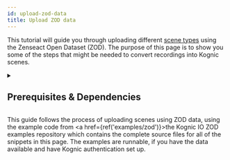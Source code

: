 ```yaml
---
id: upload-zod-data
title: Upload ZOD data
---
```





This tutorial will guide you through uploading different [scene types](docs/kognic-io/overview.md#different-types-of-scenes) using the Zenseact Open Dataset (ZOD).
The purpose of this page is to show you some of the steps that might be needed to convert recordings into Kognic scenes.

<details>
  <summary><h2>Prerequisites & Dependencies</h2></summary>

1. To follow along in this guide you need to download the data from [Zenseact Open Dataset](https://zod.zenseact.com/download/). The data should be structured like this:
```
zod
├── sequences
│   ├── 000000
│   ├── 000002
│   ├── ...
└── trainval-sequences-mini.json
```
2. You will also need to install the ZOD Python package from PyPI, which provides some abstractions for reading the data:
```
pip install zod
```
3. You need to have a Kognic account and the Kognic Python client installed. If you have not done this yet, read the [quickstart guide](getting-started/quickstart.mdx).
</details>

This guide follows the process of uploading scenes using ZOD data, using the example code from
<a href={ref('examples/zod')}>the Kognic IO ZOD examples repository</a> which contains the complete source files for all
of the snippets in this page. The examples are runnable, if you have the data available and have Kognic authentication
set up.

<Tabs>
  <TabItem value="cameras-sequence" label="Cameras Sequence">
    <ZodUploadCamerasSeq />
  </TabItem>
  <TabItem value="lidars-and-cameras-sequence" label="Lidars and Cameras Sequence">
    <ZodUploadLCSSeq />
  </TabItem>
  <TabItem value="aggregated-lidars-and-cameras-sequence" label="Aggregated Lidars and Cameras Sequence">
    <ZodUploadALCSSeq />
  </TabItem>
</Tabs>

